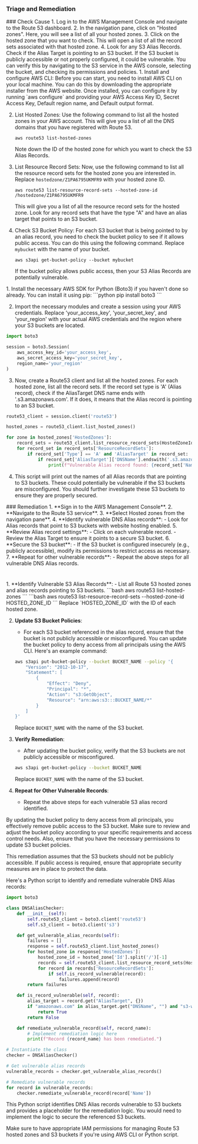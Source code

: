 
### Triage and Remediation
<Tabs>

<Tab title='Cause'>
### Check Cause
<AccordionGroup>
<Accordion title='Using Console' defaultOpen='true'>
1. Log in to the AWS Management Console and navigate to the Route 53 dashboard.
2. In the navigation pane, click on "Hosted zones". Here, you will see a list of all your hosted zones.
3. Click on the hosted zone that you want to check. This will open a list of all the record sets associated with that hosted zone.
4. Look for any S3 Alias Records. Check if the Alias Target is pointing to an S3 bucket. If the S3 bucket is publicly accessible or not properly configured, it could be vulnerable. You can verify this by navigating to the S3 service in the AWS console, selecting the bucket, and checking its permissions and policies.
</Accordion>

<Accordion title='Using CLI'>
1. Install and configure AWS CLI: Before you can start, you need to install AWS CLI on your local machine. You can do this by downloading the appropriate installer from the AWS website. Once installed, you can configure it by running `aws configure` and providing your AWS Access Key ID, Secret Access Key, Default region name, and Default output format.

2. List Hosted Zones: Use the following command to list all the hosted zones in your AWS account. This will give you a list of all the DNS domains that you have registered with Route 53.
   ```
   aws route53 list-hosted-zones
   ```
   Note down the ID of the hosted zone for which you want to check the S3 Alias Records.

3. List Resource Record Sets: Now, use the following command to list all the resource record sets for the hosted zone you are interested in. Replace `hostedzone/Z1PA6795UKMFR9` with your hosted zone ID.
   ```
   aws route53 list-resource-record-sets --hosted-zone-id /hostedzone/Z1PA6795UKMFR9
   ```
   This will give you a list of all the resource record sets for the hosted zone. Look for any record sets that have the type "A" and have an alias target that points to an S3 bucket.

4. Check S3 Bucket Policy: For each S3 bucket that is being pointed to by an alias record, you need to check the bucket policy to see if it allows public access. You can do this using the following command. Replace `mybucket` with the name of your bucket.
   ```
   aws s3api get-bucket-policy --bucket mybucket
   ```
   If the bucket policy allows public access, then your S3 Alias Records are potentially vulnerable.
</Accordion>

<Accordion title='Using Python'>
1. Install the necessary AWS SDK for Python (Boto3) if you haven't done so already. You can install it using pip:
```python
pip install boto3
```

2. Import the necessary modules and create a session using your AWS credentials. Replace 'your_access_key', 'your_secret_key', and 'your_region' with your actual AWS credentials and the region where your S3 buckets are located.
```python
import boto3

session = boto3.Session(
    aws_access_key_id='your_access_key',
    aws_secret_access_key='your_secret_key',
    region_name='your_region'
)
```

3. Now, create a Route53 client and list all the hosted zones. For each hosted zone, list all the record sets. If the record set type is 'A' (Alias record), check if the AliasTarget DNS name ends with '.s3.amazonaws.com'. If it does, it means that the Alias record is pointing to an S3 bucket.
```python
route53_client = session.client('route53')

hosted_zones = route53_client.list_hosted_zones()

for zone in hosted_zones['HostedZones']:
    record_sets = route53_client.list_resource_record_sets(HostedZoneId=zone['Id'])
    for record_set in record_sets['ResourceRecordSets']:
        if record_set['Type'] == 'A' and 'AliasTarget' in record_set:
            if record_set['AliasTarget']['DNSName'].endswith('.s3.amazonaws.com'):
                print(f"Vulnerable Alias record found: {record_set['Name']}")
```

4. This script will print out the names of all Alias records that are pointing to S3 buckets. These could potentially be vulnerable if the S3 buckets are misconfigured. You should further investigate these S3 buckets to ensure they are properly secured.
</Accordion>

</AccordionGroup>
</Tab>
<Tab title='Remediation'>
### Remediation

<AccordionGroup>
<Accordion title='Using Console' defaultOpen='true'>
1. **Sign in to the AWS Management Console**.
2. **Navigate to the Route 53 service**.
3. **Select Hosted zones from the navigation pane**.
4. **Identify vulnerable DNS Alias records**:
   - Look for Alias records that point to S3 buckets with website hosting enabled.
5. **Review Alias record settings**:
   - Click on each vulnerable record.
   - Review the Alias Target to ensure it points to a secure S3 bucket.
6. **Secure the S3 bucket**:
   - If the S3 bucket is configured insecurely (e.g., publicly accessible), modify its permissions to restrict access as necessary.
7. **Repeat for other vulnerable records**:
   - Repeat the above steps for all vulnerable DNS Alias records.

#
</Accordion>

<Accordion title='Using CLI'>
1. **Identify Vulnerable S3 Alias Records**:
   - List all Route 53 hosted zones and alias records pointing to S3 buckets.
   ```bash
   aws route53 list-hosted-zones
   ```
   ```bash
   aws route53 list-resource-record-sets --hosted-zone-id HOSTED_ZONE_ID
   ```
   Replace `HOSTED_ZONE_ID` with the ID of each hosted zone.

2. **Update S3 Bucket Policies**:
   - For each S3 bucket referenced in the alias record, ensure that the bucket is not publicly accessible or misconfigured. You can update the bucket policy to deny access from all principals using the AWS CLI. Here's an example command:
   ```bash
   aws s3api put-bucket-policy --bucket BUCKET_NAME --policy '{
       "Version": "2012-10-17",
       "Statement": [
           {
               "Effect": "Deny",
               "Principal": "*",
               "Action": "s3:GetObject",
               "Resource": "arn:aws:s3:::BUCKET_NAME/*"
           }
       ]
   }'
   ```
   Replace `BUCKET_NAME` with the name of the S3 bucket.

3. **Verify Remediation**:
   - After updating the bucket policy, verify that the S3 buckets are not publicly accessible or misconfigured.
   ```bash
   aws s3api get-bucket-policy --bucket BUCKET_NAME
   ```
   Replace `BUCKET_NAME` with the name of the S3 bucket.

4. **Repeat for Other Vulnerable Records**:
   - Repeat the above steps for each vulnerable S3 alias record identified.

By updating the bucket policy to deny access from all principals, you effectively remove public access to the S3 bucket. Make sure to review and adjust the bucket policy according to your specific requirements and access control needs. Also, ensure that you have the necessary permissions to update S3 bucket policies.

This remediation assumes that the S3 buckets should not be publicly accessible. If public access is required, ensure that appropriate security measures are in place to protect the data.
</Accordion>

<Accordion title='Using Python'>
Here's a Python script to identify and remediate vulnerable DNS Alias records:

```python
import boto3

class DNSAliasChecker:
    def __init__(self):
        self.route53_client = boto3.client('route53')
        self.s3_client = boto3.client('s3')

    def get_vulnerable_alias_records(self):
        failures = []
        response = self.route53_client.list_hosted_zones()
        for hosted_zone in response['HostedZones']:
            hosted_zone_id = hosted_zone['Id'].split('/')[-1]
            records = self.route53_client.list_resource_record_sets(HostedZoneId=hosted_zone_id)
            for record in records['ResourceRecordSets']:
                if self.is_record_vulnerable(record):
                    failures.append(record)
        return failures

    def is_record_vulnerable(self, record):
        alias_target = record.get("AliasTarget", {})
        if "amazonaws.com" in alias_target.get("DNSName", "") and "s3-website" in alias_target.get("DNSName", ""):
            return True
        return False

    def remediate_vulnerable_record(self, record_name):
        # Implement remediation logic here
        print(f"Record {record_name} has been remediated.")

# Instantiate the class
checker = DNSAliasChecker()

# Get vulnerable alias records
vulnerable_records = checker.get_vulnerable_alias_records()

# Remediate vulnerable records
for record in vulnerable_records:
    checker.remediate_vulnerable_record(record['Name'])
```

This Python script identifies DNS Alias records vulnerable to S3 buckets and provides a placeholder for the remediation logic. You would need to implement the logic to secure the referenced S3 buckets.

Make sure to have appropriate IAM permissions for managing Route 53 hosted zones and S3 buckets if you're using AWS CLI or Python script.
</Accordion>

</AccordionGroup>
</Tab>
</Tabs>
